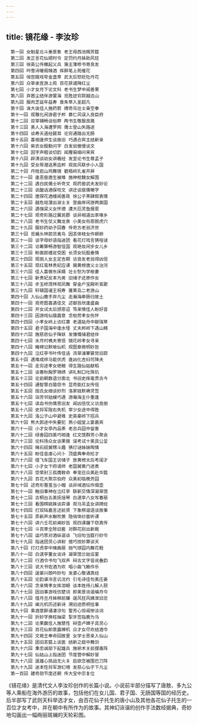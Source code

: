 ```yaml
---
---
---
```

title: 镜花缘 - 李汝珍
---


```
　第一回 女魁星北斗垂景象 老王母西池赐芳筵
　第二回 发正言花仙顺时令 定罚约月姊助风狂
　第三回 徐英公传檄起义兵 骆主簿修书寄良友
　第四回 吟雪诗暖阁赌酒 挥醉笔上苑催花
　第五回 俏宫娥戏夸金盏草 武太后怒贬牡丹花
　第六回 众宰承宣游上苑 百花获谴降红尘
　第七回 小才女月下论文科 老书生梦中闻善果
　第八回 弃嚣尘结伴游寰海 觅胜迹穷踪越远山
　第九回 服肉芝延年益寿 食朱草入圣超凡
　第十回 诛大虫佳人施药箭 搏奇鸟壮士奋空拳
　第十一回 观雅化闲游君子邦 慕仁风误入良臣府
　第十二回 双宰辅畅谈俗弊 两书生敬服良箴
　第十三回 美人入海遭罗网 儒士登山失路途
　第十四回 谈寿夭道经聂耳 论穷通路出无肠
　第十五回 喜相逢师生谈故旧 巧遇合宾主结新亲
　第十六回 紫衣女殷勤问字 白发翁傲慢谈文
　第十七回 因字声粗谈切韵 闻雁唳细问来宾
　第十八回 辟清谈幼女讲羲经 发至论书生尊孟子
　第十九回 受女辱潜逃黑齿邦 观民风联步小人国
　第二十回 丹桂岩山鸡舞镜 碧梧岭孔雀开屏
　第二十一回 逢恶兽唐生被难 施神枪魏女解围
　第二十二回 遇白民儒士听奇文 观药兽武夫发妙论
　第二十三回 说酸话酒保咬文 讲迂谈腐儒嚼字
　第二十四回 唐探花酒楼闻善政 徐公子茶肆叙衷情
　第二十五回 越危垣潜出淑士关 登曲岸闲游两面国
　第二十六回 遇强梁义女怀德 遭大厄灵鱼报恩
　第二十七回 观奇形路过翼民郡 谈异相道出豕喙乡
　第二十八回 老书生仗义舞龙泉 小美女衔恩脱虎穴
　第二十九回 服妙药幼子回春 传奇方老翁济世
　第三十回 觅蝇头林郎货禽鸟 因恙体枝女作螟蛉
　第三十一回 谈字母妙语指迷团 看花灯戏言猜哑谜
　第三十二回 访筹算畅游智佳国 观艳妆闲步女儿乡
　第三十三回 粉面郎缠足受困 长须女玩股垂情
　第三十四回 观丽人女主定吉期 访良友老翁得凶信
　第三十五回 现红鸾林贵妃应课 揭黄榜唐义士治河
　第三十六回 佳人喜做东床婿 壮士愁为学桉妻
　第三十七回 新贵妃反本为男 旧储子还原作女
　第三十八回 步玉桥茂林观凤舞 穿金户宝殿听鸾歌
　第三十九回 轩辕国诸王祝寿 蓬莱岛二老游山
　第四十回 入仙山撒手弃凡尘 走瀚海牵肠归故土
　第四十一回 观奇图喜遇佳文 述御旨欣逢盛曲
　第四十二回 开女试太后颁恩诏 笃亲情佳人盼好音
　第四十三回 因游戏仙猿露意 念劬劳孝女伤怀
　第四十四回 小孝女岭上访红蕖 老道姑舟中献瑞草
　第四十五回 君子国海中逢水怪 丈夫邦岭下遇山精
　第四十六回 施慈悲仙子降妖 发慷慨储君结伴
　第四十七回 水月村樵夫寄信 镜花岭孝女寻亲
　第四十八回 睹碑记默喻仙机 观图章微明妙旨
　第四十九回 泣红亭书叶传佳话 流翠浦搴裳觉旧踪
　第五十回 遇难成祥马能伏虎 逢凶化吉妇可降夫
　第五十一回 走穷途孝女绝粮 得生路仙姑献稻
　第五十二回 谈春秋胸罗锦绣 讲礼制口吐珠玑
　第五十三回 论前朝数语分南北 书旧史挥毫贯古今
　第五十四回 通智慧白猿窃书 显奇能红女传信
　第五十五回 田氏女细谈妙剂 洛家娃默祷灵签
　第五十六回 诣芳邻姑嫂巧遇 游瀚海主仆重逢
　第五十七回 读血书伤情思旧友 闻凶信仗义访良朋
　第五十八回 史将军陇右失机 宰少女途中得胜
　第五十九回 洛公子山中避难 史英豪岭下招兵
　第六十回 熊大郎途中失要犯 燕小姐堂上宴嘉宾
　第六十一回 小才女亭内品茶 老总兵园中留客
　第六十二回 绿香园四美巧相逢 红文馆群芳小聚会
　第六十三回 论科场众女谈果报 误考试十美具公呈
　第六十四回 赌石砚舅甥斗趣 猜灯谜姊妹陶情
　第六十五回 盼佳音虔心问卜 顶盛典奉命抡才
　第六十六回 借飞车国王访储子 放黄榜太后考闺才
　第六十七回 小才女卞府谒师 老国舅黄门进表
　第六十八回 受荣封三孤膺敕命 奉宠召众美赴华筵
　第六十九回 百花大聚宗伯府 众美初临晚芳园
　第七十回 述奇形蚕茧当小帽 谈异域酒坛作烟壶
　第七十一回 触旧事神在泣红亭 联新交情深凝翠馆
　第七十二回 古桐台五美抚瑶琴 白蒁亭八女写春扇
　第七十三回 看围棋姚姝谈弈谱 观马吊孟女讲牌经
　第七十四回 打双陆嘉言述前贤 下象棋谐语谈故事
　第七十五回 弄新声水榭吹萧 隐俏体纱窗听课
　第七十六回 讲六壬花前阐妙旨 观四课牖下窃真传
　第七十七回 斗百草全除旧套 对群花别出新裁
　第七十八回 运巧思对酒纵谐谈 飞旧句当筵行妙令
　第七十九回 指迷团灵心讲射 擅巧技妙算谈天
　第八十回 打灯虎亭中赌画扇 抛气球园内舞花鞋
　第八十一回 白蒁亭董女谈诗 凝翠馆兰姑设宴
　第八十二回 行酒令书句飞双声 辩古文字音讹叠韵
　第八十三回 说大书佐酒为欢 唱小曲飞觞作乐
　第八十四回 逞豪兴朗吟妙句 发婆心敬诵真经
　第八十五回 论韵谱冷言讥沈约 引毛诗佳句美庄姜
　第八十六回 念亲情孝女挥泪眼 谈本姓侍儿解人颐
　第八十七回 因旧事游戏仿楚词 即美景诙谐编月令
　第八十八回 借月旦月姊释前嫌 逞风狂风姨泄旧忿
　第八十九回 阐元机历述新诗 溯旧迹质明往事
　第九十回 乘酒意醉诵凄凉句 警芳心惊闻惨淡词
　第九十一回 折妙字换柱抽梁 掣牙签指鹿为马
　第九十二回 论果赢佳人施慧性 辩壶卢婢子具灵心
　第九十三回 百花仙即景露禅机 众才女尽欢结酒令
　第九十四回 文艳王奉命回故里 女学士思亲入仙山
　第九十五回 因旧恙筵上谈医 结新之庭中舞剑
　第九十六回 秉忠诚部下起雄兵 施邪术关前摆毒阵
　第九十七回 仙姑山上指迷团 节度营中解妙冒
　第九十八回 逞雄心挑战无火关 启欲念被围巴刀阵
　第九十九回 迷本性将军游幻境 发慈心仙子下凡尘
　第一百回 建奇勋节度还朝 传大宝中宗复位
```


《镜花缘》是清代文人李汝珍创作的长篇小说。小说前半部分描写了唐敖、多九公等人乘船在海外游历的故事，包括他们在女儿国、君子国、无肠国等国的经历史。后半部写了武则天科举选才女，由百花仙子托生的唐小山及其他各花仙子托生的一百位才女考中，并在朝中有所作为的故事。其神幻诙谐的创作手法数经据典，奇妙地勾画出一幅绚丽斑斓的天轮彩图。